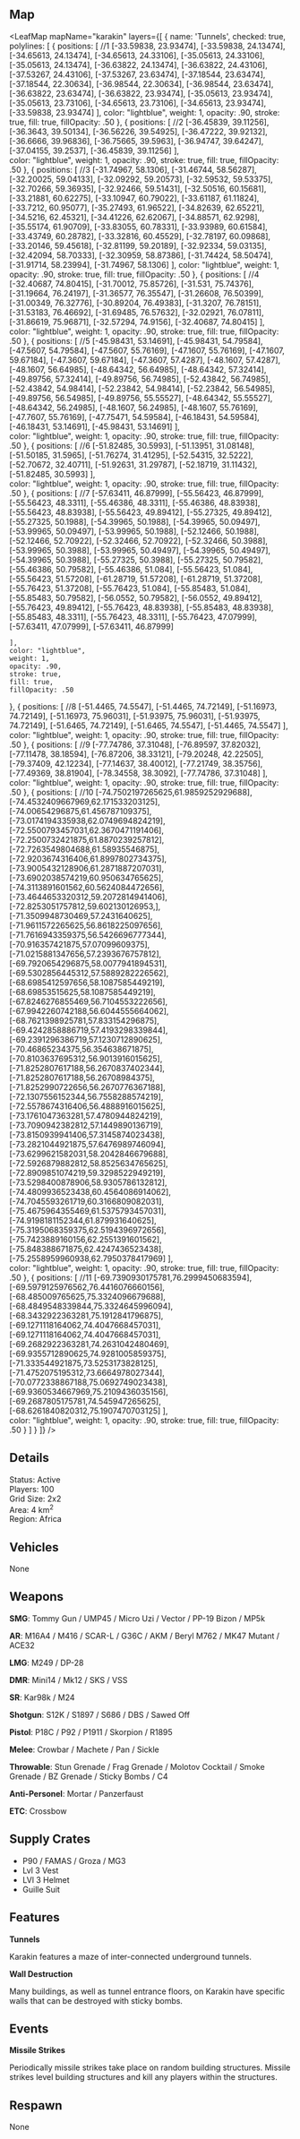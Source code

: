 
## Map

<LeafMap 
mapName="karakin"
layers={[
  {
  name: 'Tunnels',
  checked: true,
  polylines: [
    { positions: [
      //1
      [-33.59838, 23.93474],
      [-33.59838, 24.13474],
      [-34.65613, 24.13474],
      [-34.65613, 24.33106],
      [-35.05613, 24.33106],
      [-35.05613, 24.13474],
      [-36.63822, 24.13474],
      [-36.63822, 24.43106],
      [-37.53267, 24.43106],
      [-37.53267, 23.63474],
      [-37.18544, 23.63474],
      [-37.18544, 22.30634],
      [-36.98544, 22.30634],
      [-36.98544, 23.63474],
      [-36.63822, 23.63474],
      [-36.63822, 23.93474],
      [-35.05613, 23.93474],
      [-35.05613, 23.73106],
      [-34.65613, 23.73106],
      [-34.65613, 23.93474],
      [-33.59838, 23.93474]
    ], 
    color: "lightblue", 
    weight: 1,
    opacity: .90,
    stroke: true,
    fill: true,
    fillOpacity: .50
  },
  { positions: [
      //2
      [-36.45839, 39.11256],
      [-36.3643, 39.50134],
      [-36.56226, 39.54925],
      [-36.47222, 39.92132],
      [-36.6666, 39.96836],
      [-36.75665, 39.5963],
      [-36.94747, 39.64247],
      [-37.04155, 39.2537],
      [-36.45839, 39.11256]
    ],  
    color: "lightblue", 
    weight: 1,
    opacity: .90,
    stroke: true,
    fill: true,
    fillOpacity: .50
  },
  { positions: [
      //3
      [-31.74967, 58.1306],
      [-31.46744, 58.56287],
      [-32.20025, 59.04133],
      [-32.09292, 59.20573],
      [-32.59532, 59.53375],
      [-32.70266, 59.36935],
      [-32.92466, 59.51431],
      [-32.50516, 60.15681],
      [-33.21881, 60.62275],
      [-33.10947, 60.79022],
      [-33.61187, 61.11824],
      [-33.7212, 60.95077],
      [-35.27493, 61.96522],
      [-34.82639, 62.65221],
      [-34.5216, 62.45321],
      [-34.41226, 62.62067],
      [-34.88571, 62.9298],
      [-35.55174, 61.90709],
      [-33.83055, 60.78331],
      [-33.93989, 60.61584],
      [-33.43749, 60.28782],
      [-33.32816, 60.45529],
      [-32.78197, 60.09868],
      [-33.20146, 59.45618],
      [-32.81199, 59.20189],
      [-32.92334, 59.03135],
      [-32.42094, 58.70333],
      [-32.30959, 58.87386],
      [-31.74424, 58.50474],
      [-31.91714, 58.23994],
      [-31.74967, 58.1306]
    ], 
    color: "lightblue", 
    weight: 1,
    opacity: .90,
    stroke: true,
    fill: true,
    fillOpacity: .50
  },
  { positions: [
      //4
      [-32.40687, 74.80415],
      [-31.70012, 75.85726],
      [-31.531, 75.74376],
      [-31.19664, 76.24197],
      [-31.36577, 76.35547],
      [-31.26608, 76.50399],
      [-31.00349, 76.32776],
      [-30.89204, 76.49383],
      [-31.3207, 76.78151],
      [-31.53183, 76.46692],
      [-31.69485, 76.57632],
      [-32.02921, 76.07811],
      [-31.86619, 75.96871],
      [-32.57294, 74.9156],
      [-32.40687, 74.80415]
    ],  
    color: "lightblue", 
    weight: 1,
    opacity: .90,
    stroke: true,
    fill: true,
    fillOpacity: .50
  },
  { positions: [
      //5
      [-45.98431, 53.14691],
      [-45.98431, 54.79584],
      [-47.5607, 54.79584],
      [-47.5607, 55.76169],
      [-47.1607, 55.76169],
      [-47.1607, 59.67184],
      [-47.3607, 59.67184],
      [-47.3607, 57.4287],
      [-48.1607, 57.4287],
      [-48.1607, 56.64985],
      [-48.64342, 56.64985],
      [-48.64342, 57.32414],
      [-49.89756, 57.32414],
      [-49.89756, 56.74985],
      [-52.43842, 56.74985],
      [-52.43842, 54.98414],
      [-52.23842, 54.98414],
      [-52.23842, 56.54985],
      [-49.89756, 56.54985],
      [-49.89756, 55.55527],
      [-48.64342, 55.55527],
      [-48.64342, 56.24985],
      [-48.1607, 56.24985],
      [-48.1607, 55.76169],
      [-47.7607, 55.76169],
      [-47.75471, 54.59584],
      [-46.18431, 54.59584],
      [-46.18431, 53.14691],
      [-45.98431, 53.14691]
    ],  
    color: "lightblue", 
    weight: 1,
    opacity: .90,
    stroke: true,
    fill: true,
    fillOpacity: .50
  },
  { positions: [
      //6
      [-51.82485, 30.5993],
      [-51.13951, 31.08148],
      [-51.50185, 31.5965],
      [-51.76274, 31.41295],
      [-52.54315, 32.5222],
      [-52.70672, 32.40711],
      [-51.92631, 31.29787],
      [-52.18719, 31.11432],
      [-51.82485, 30.5993]
    ],  
    color: "lightblue", 
    weight: 1,
    opacity: .90,
    stroke: true,
    fill: true,
    fillOpacity: .50
  },
  { positions: [
      //7
      [-57.63411, 46.87999],
      [-55.56423, 46.87999],
      [-55.56423, 48.3311],
      [-55.46386, 48.3311],
      [-55.46386, 48.83938],
      [-55.56423, 48.83938],
      [-55.56423, 49.89412],
      [-55.27325, 49.89412],
      [-55.27325, 50.1988],
      [-54.39965, 50.1988],
      [-54.39965, 50.09497],
      [-53.99965, 50.09497],
      [-53.99965, 50.1988],
      [-52.12466, 50.1988],
      [-52.12466, 52.70922],
      [-52.32466, 52.70922],
      [-52.32466, 50.3988],
      [-53.99965, 50.3988],
      [-53.99965, 50.49497],
      [-54.39965, 50.49497],
      [-54.39965, 50.3988],
      [-55.27325, 50.3988],
      [-55.27325, 50.79582],
      [-55.46386, 50.79582],
      [-55.46386, 51.084],
      [-55.56423, 51.084],
      [-55.56423, 51.57208],
      [-61.28719, 51.57208],
      [-61.28719, 51.37208],
      [-55.76423, 51.37208],
      [-55.76423, 51.084],
      [-55.85483, 51.084],
      [-55.85483, 50.79582],
      [-56.0552, 50.79582],
      [-56.0552, 49.89412],
      [-55.76423, 49.89412],
      [-55.76423, 48.83938],
      [-55.85483, 48.83938],
      [-55.85483, 48.3311],
      [-55.76423, 48.3311],
      [-55.76423, 47.07999],
      [-57.63411, 47.07999],
      [-57.63411, 46.87999]

    ],  
    color: "lightblue", 
    weight: 1,
    opacity: .90,
    stroke: true,
    fill: true,
    fillOpacity: .50
  },
  { positions: [
      //8
      [-51.4465, 74.5547],
      [-51.4465, 74.72149],
      [-51.16973, 74.72149],
      [-51.16973, 75.96031],
      [-51.93975, 75.96031],
      [-51.93975, 74.72149],
      [-51.6465, 74.72149],
      [-51.6465, 74.5547],
      [-51.4465, 74.5547]
    ],  
    color: "lightblue", 
    weight: 1,
    opacity: .90,
    stroke: true,
    fill: true,
    fillOpacity: .50
  },
  { positions: [
      //9
      [-77.74786, 37.31048],
      [-76.89597, 37.82032],
      [-77.11478, 38.18594],
      [-76.87206, 38.33121],
      [-79.20248, 42.22505],
      [-79.37409, 42.12234],
      [-77.14637, 38.40012],
      [-77.21749, 38.35756],
      [-77.49369, 38.81904],
      [-78.34558, 38.3092],
      [-77.74786, 37.31048]
    ],  
    color: "lightblue", 
    weight: 1,
    opacity: .90,
    stroke: true,
    fill: true,
    fillOpacity: .50
  },
  { positions: [
      //10
      [-74.7502197265625,61.9859252929688],
      [-74.4532409667969,62.171533203125],
      [-74.00654296875,61.456787109375],
      [-73.0174194335938,62.0749694824219],
      [-72.5500793457031,62.3670471191406],
      [-72.2500732421875,61.8870239257812],
      [-72.7263549804688,61.58935546875],
      [-72.9203674316406,61.8997802734375],
      [-73.9005432128906,61.2871887207031],
      [-73.6902038574219,60.950634765625],
      [-74.3113891601562,60.5624084472656],
      [-73.4644653320312,59.2072814941406],
      [-72.8253051757812,59.602130126953,],
      [-71.3509948730469,57.2431640625],
      [-71.9611572265625,56.8618225097656],
      [-71.7616943359375,56.5426696777344],
      [-70.916357421875,57.07099609375],
      [-71.0215881347656,57.2393676757812],
      [-69.7920654296875,58.0077941894531],
      [-69.5302856445312,57.5889282226562],
      [-68.6985412597656,58.1087585449219],
      [-68.69853515625,58.1087585449219],
      [-67.8246276855469,56.7104553222656],
      [-67.9942260742188,56.6044555664062],
      [-68.7621398925781,57.833154296875],
      [-69.4242858886719,57.4193298339844],
      [-69.2391296386719,57.1230712890625],
      [-70.46865234375,56.354638671875],
      [-70.8103637695312,56.9013916015625],
      [-71.8252807617188,56.2670837402344],
      [-71.8252807617188,56.26708984375],
      [-71.8252990722656,56.2670776367188],
      [-72.1307556152344,56.7558288574219],
      [-72.5578674316406,56.4888916015625],
      [-73.1761047363281,57.4780944824219],
      [-73.7090942382812,57.1449890136719],
      [-73.8150939941406,57.3145874023438],
      [-73.2821044921875,57.6476989746094],
      [-73.6299621582031,58.2042846679688],
      [-72.5926879882812,58.8525634765625],
      [-72.8909851074219,59.3298522949219],
      [-73.5298400878906,58.9305786132812],
      [-74.4809936523438,60.4564086914062],
      [-74.7045593261719,60.3166809082031],
      [-75.4675964355469,61.5375793457031],
      [-74.9198181152344,61.879931640625],
      [-75.3195068359375,62.5194396972656],
      [-75.7423889160156,62.2551391601562],
      [-75.848388671875,62.4247436523438],
      [-75.2558959960938,62.7950378417969]
    ],  
    color: "lightblue", 
    weight: 1,
    opacity: .90,
    stroke: true,
    fill: true,
    fillOpacity: .50
  },
  { positions: [
      //11
      [-69.7390930175781,76.2999450683594],
      [-69.5979125976562,76.4416076660156],
      [-68.485009765625,75.3324096679688],
      [-68.4849548339844,75.3324645996094],
      [-68.3432922363281,75.1912841796875],
      [-69.1271118164062,74.4047668457031],
      [-69.1271118164062,74.4047668457031],
      [-69.2682922363281,74.2631042480469],
      [-69.9355712890625,74.9281005859375],
      [-71.333544921875,73.5253173828125],
      [-71.4752075195312,73.6664978027344],
      [-70.0772338867188,75.0692749023438],
      [-69.9360534667969,75.2109436035156],
      [-69.2687805175781,74.545947265625],
      [-68.6261840820312,75.1907470703125]
    ],  
    color: "lightblue", 
    weight: 1,
    opacity: .90,
    stroke: true,
    fill: true,
    fillOpacity: .50
  }
  ]
  }
]}
/>

## Details

Status: Active  
Players: 100  
Grid Size: 2x2  
Area: 4 km<sup>2</sup>  
Region: Africa  

## Vehicles

None  

## Weapons

**SMG**: Tommy Gun / UMP45 / Micro Uzi / Vector / PP-19 Bizon / MP5k  

**AR**: M16A4 / M416 / SCAR-L / G36C / AKM / Beryl M762 / MK47 Mutant / ACE32  

**LMG**: M249 / DP-28  

**DMR**: Mini14 / Mk12 / SKS / VSS  

**SR**: Kar98k / M24

**Shotgun**: S12K / S1897 / S686 / DBS / Sawed Off  

**Pistol**: P18C / P92 / P1911 / Skorpion / R1895  

**Melee**: Crowbar / Machete / Pan / Sickle  

**Throwable**: Stun Grenade / Frag Grenade / Molotov Cocktail / Smoke Grenade / BZ Grenade / Sticky Bombs / C4  

**Anti-Personel**: Mortar / Panzerfaust  

**ETC**: Crossbow  

## Supply Crates

- P90 / FAMAS / Groza / MG3
- Lvl 3 Vest
- LVl 3 Helmet
- Guille Suit 

## Features

**Tunnels**  

Karakin features a maze of inter-connected underground tunnels. 

**Wall Destruction**  

Many buildings, as well as tunnel entrance floors, on Karakin have specific walls that can be destroyed with sticky bombs.  

## Events

**Missile Strikes**  

Periodically missile strikes take place on random building structures. Missile strikes level building structures and kill any players within the structures.   

## Respawn

None  